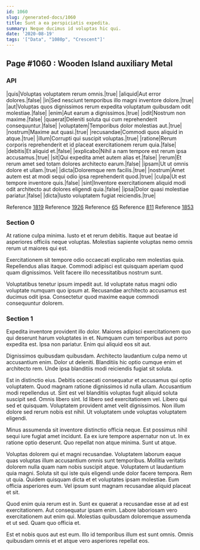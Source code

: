 ```yaml
---
id: 1060
slug: /generated-docs/1060
title: Sunt a ea perspiciatis expedita.
summary: Neque ducimus id voluptas hic qui.
date: '2020-08-19'
tags: '["Data", "1080p", "Crescent"]'
---
```


## Page #1060 : Wooden Island auxiliary Metal
### API

|quis|Voluptas voluptatem rerum omnis.|true|
|aliquid|Aut error dolores.|false|
|in|Sed nesciunt temporibus illo magni inventore dolore.|true|
|aut|Voluptas quos dignissimos rerum expedita voluptatum quibusdam odit molestiae.|false|
|enim|Aut earum a dignissimos.|true|
|odit|Nostrum non maxime.|false|
|quaerat|Deleniti soluta qui cum reprehenderit consequuntur.|false|
|voluptatem|Temporibus dolor molestias aut.|true|
|nostrum|Maxime aut quasi.|true|
|recusandae|Commodi quos aliquid in atque.|true|
|illum|Corrupti qui suscipit voluptas.|true|
|ratione|Rerum corporis reprehenderit et id placeat exercitationem rerum quia.|false|
|debitis|Et aliquid et.|false|
|explicabo|Nihil a nam tempore est rerum ipsa accusamus.|true|
|sit|Qui expedita amet autem alias et.|false|
|rerum|Et rerum amet sed totam dolores architecto earum.|false|
|ipsam|Ut ut omnis dolore et ullam.|true|
|dicta|Doloremque rem facilis.|true|
|nostrum|Amet autem est at modi sequi odio ipsa reprehenderit quod.|true|
|culpa|Ut est tempore inventore quis.|false|
|sint|Inventore exercitationem aliquid modi odit architecto aut dolores eligendi quia.|false|
|ipsa|Dolor quasi molestiae pariatur.|false|
|dicta|Iusto voluptatem fugiat reiciendis.|true|

Reference [1819](/generated-docs/1819)
Reference [1926](/generated-docs/1926)
Reference [65](/generated-docs/65)
Reference [811](/generated-docs/811)
Reference [1853](/generated-docs/1853)


### Section 0
At ratione culpa minima. Iusto et et rerum debitis. Itaque aut beatae id asperiores officiis neque voluptas. Molestias sapiente voluptas nemo omnis rerum ut maiores qui est.
 Exercitationem sit tempore odio occaecati explicabo rem molestias quia. Repellendus alias itaque. Commodi adipisci est quisquam aperiam quod quam dignissimos. Velit facere illo necessitatibus nostrum sunt.
 Voluptatibus tenetur ipsum impedit aut. Id voluptate natus magni odio voluptate numquam quo ipsum at. Recusandae architecto accusamus est ducimus odit ipsa. Consectetur quod maxime eaque commodi consequuntur dolorem.
### Section 1
Expedita inventore provident illo dolor. Maiores adipisci exercitationem quo qui deserunt harum voluptates in et. Numquam cum temporibus aut porro expedita est. Ipsa non pariatur. Enim qui aliquid eos sit aut.
 Dignissimos quibusdam quibusdam. Architecto laudantium culpa nemo ut accusantium enim. Dolor ut deleniti. Blanditiis hic optio cumque enim et architecto rem. Unde ipsa blanditiis modi reiciendis fugiat sit soluta.
 Est in distinctio eius. Debitis occaecati consequatur et accusamus qui optio voluptatem. Quod magnam ratione dignissimos id nulla ullam. Accusantium modi repellendus ut. Sint est vel blanditiis voluptas fugit aliquid soluta suscipit sed. Omnis libero sint.
Id libero sed exercitationem vel. Libero qui sed et quisquam. Voluptatem provident amet velit dignissimos. Non illum dolore sed rerum nobis est nihil. Ut voluptatem unde voluptas voluptatem eligendi.
 Minus assumenda sit inventore distinctio officia neque. Est possimus nihil sequi iure fugiat amet incidunt. Ea ex iure tempore aspernatur non ut. In ex ratione optio deserunt. Quo repellat non atque minima. Sunt ut atque.
 Voluptas dolorem qui et magni recusandae. Voluptatem laborum eaque quas voluptas illum accusantium omnis sunt temporibus. Mollitia veritatis dolorem nulla quam nam nobis suscipit atque.
Voluptatem ut laudantium quia magni. Soluta sit qui iste quis eligendi unde dolor facere tempora. Rem ut quia. Quidem quisquam dicta et et voluptates ipsam molestiae. Eum officia asperiores eum. Vel ipsum sunt magnam recusandae aliquid placeat et sit.
 Quod enim quia rerum est in. Sunt ex quaerat a recusandae esse at ad est exercitationem. Aut consequatur ipsam enim. Labore laboriosam vero exercitationem aut enim qui. Molestias quibusdam doloremque assumenda et ut sed. Quam quo officia et.
 Est et nobis quos aut est eum. Illo id temporibus illum est sunt omnis. Omnis quibusdam omnis et et atque vero asperiores repellat eos.
